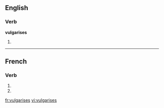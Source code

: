 ==English==

===Verb===
'''vulgarises'''

# {{third-person singular of|[[vulgarise]]}}

{{see|vulgarisés}}

----

==French==

===Verb===
{{fr-verb-form}}

# {{form of|[[second-person|Second-person]] [[singular]] [[present indicative]]|vulgariser|lang=French}}
# {{form of|Second-person singular [[present subjunctive]]|vulgariser |lang=French}}

[[fr:vulgarises]]
[[vi:vulgarises]]